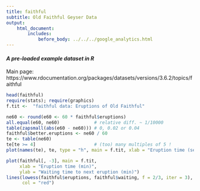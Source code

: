 ```yaml
---
title: faithful
subtitle: Old Faithful Geyser Data
output:
    html_document:
        includes:
            before_body: ../../../google_analytics.html
---
```


#### *A pre-loaded example dataset in R*
Main page: https://www.rdocumentation.org/packages/datasets/versions/3.6.2/topics/faithful

```r
head(faithful)
require(stats); require(graphics)
f.tit <-  "faithful data: Eruptions of Old Faithful"

ne60 <- round(e60 <- 60 * faithful$eruptions)
all.equal(e60, ne60)             # relative diff. ~ 1/10000
table(zapsmall(abs(e60 - ne60))) # 0, 0.02 or 0.04
faithful$better.eruptions <- ne60 / 60
te <- table(ne60)
te[te >= 4]                      # (too) many multiples of 5 !
plot(names(te), te, type = "h", main = f.tit, xlab = "Eruption time (sec)")

plot(faithful[, -3], main = f.tit,
     xlab = "Eruption time (min)",
     ylab = "Waiting time to next eruption (min)")
lines(lowess(faithful$eruptions, faithful$waiting, f = 2/3, iter = 3),
      col = "red")
```
